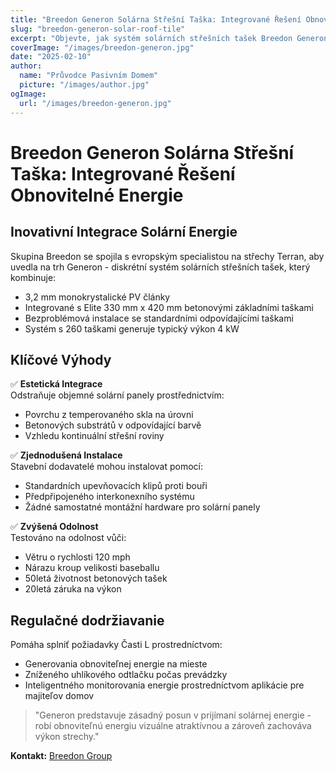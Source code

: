 ```yaml
---
title: "Breedon Generon Solárna Střešní Taška: Integrované Řešení Obnovitelné Energie"
slug: "breedon-generon-solar-roof-tile"
excerpt: "Objevte, jak systém solárních střešních tašek Breedon Generon integruje výrobu obnovitelné energie s tradiční estetikou střech."
coverImage: "/images/breedon-generon.jpg"
date: "2025-02-10"
author:
  name: "Průvodce Pasivním Domem"
  picture: "/images/author.jpg"
ogImage:
  url: "/images/breedon-generon.jpg"
---
```


# Breedon Generon Solárna Střešní Taška: Integrované Řešení Obnovitelné Energie

## Inovativní Integrace Solární Energie

Skupina Breedon se spojila s evropským specialistou na střechy Terran, aby uvedla na trh Generon - diskrétní systém solárních střešních tašek, který kombinuje:

- 3,2 mm monokrystalické PV články
- Integrované s Elite 330 mm x 420 mm betonovými základními taškami
- Bezproblémová instalace se standardními odpovídajícími taškami
- Systém s 260 taškami generuje typický výkon 4 kW

## Klíčové Výhody

✅ **Estetická Integrace**  
Odstraňuje objemné solární panely prostřednictvím:
- Povrchu z temperovaného skla na úrovni
- Betonových substrátů v odpovídající barvě
- Vzhledu kontinuální střešní roviny

✅ **Zjednodušená Instalace**  
Stavební dodavatelé mohou instalovat pomocí:
- Standardních upevňovacích klipů proti bouři
- Předpřipojeného interkonexního systému
- Žádné samostatné montážní hardware pro solární panely

✅ **Zvýšená Odolnost**  
Testováno na odolnost vůči:
- Větru o rychlosti 120 mph
- Nárazu kroup velikosti baseballu
- 50letá životnost betonových tašek
- 20letá záruka na výkon

## Regulačné dodržiavanie

Pomáha splniť požiadavky Časti L prostredníctvom:
- Generovania obnoviteľnej energie na mieste
- Zníženého uhlíkového odtlačku počas prevádzky
- Inteligentného monitorovania energie prostredníctvom aplikácie pre majiteľov domov

> "Generon predstavuje zásadný posun v prijímaní solárnej energie - robí obnoviteľnú energiu vizuálne atraktívnou a zároveň zachováva výkon strechy."  

**Kontakt:** [Breedon Group](https://www.breedongroup.com)